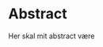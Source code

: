 
\vfill
\center

# Abstract {.unnumbered .unlisted}


\flushleft
\vspace{0.5cm}


Her skal mit abstract være


\vfill\vfill
